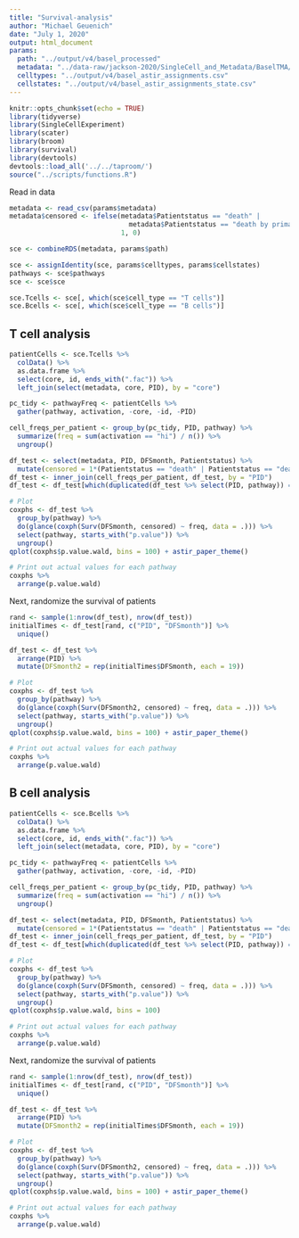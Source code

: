```yaml
---
title: "Survival-analysis"
author: "Michael Geuenich"
date: "July 1, 2020"
output: html_document
params:
  path: "../output/v4/basel_processed"
  metadata: "../data-raw/jackson-2020/SingleCell_and_Metadata/BaselTMA/Basel_PatientMetadata.csv"
  celltypes: "../output/v4/basel_astir_assignments.csv"
  cellstates: "../output/v4/basel_astir_assignments_state.csv" 
---
```


```r
knitr::opts_chunk$set(echo = TRUE)
library(tidyverse)
library(SingleCellExperiment)
library(scater)
library(broom)
library(survival)
library(devtools)
devtools::load_all('../../taproom/')
source("../scripts/functions.R")
```


Read in data
```r
metadata <- read_csv(params$metadata)
metadata$censored <- ifelse(metadata$Patientstatus == "death" | 
                              metadata$Patientstatus == "death by primary disease", 
                            1, 0)

sce <- combineRDS(metadata, params$path)

sce <- assignIdentity(sce, params$celltypes, params$cellstates)
pathways <- sce$pathways
sce <- sce$sce

sce.Tcells <- sce[, which(sce$cell_type == "T cells")]
sce.Bcells <- sce[, which(sce$cell_type == "B cells")]
```

## T cell analysis
```r
patientCells <- sce.Tcells %>% 
  colData() %>%
  as.data.frame %>% 
  select(core, id, ends_with(".fac")) %>% 
  left_join(select(metadata, core, PID), by = "core")

pc_tidy <- pathwayFreq <- patientCells %>% 
  gather(pathway, activation, -core, -id, -PID)

cell_freqs_per_patient <- group_by(pc_tidy, PID, pathway) %>% 
  summarize(freq = sum(activation == "hi") / n()) %>% 
  ungroup()

df_test <- select(metadata, PID, DFSmonth, Patientstatus) %>% 
  mutate(censored = 1*(Patientstatus == "death" | Patientstatus == "death by primary disease"))
df_test <- inner_join(cell_freqs_per_patient, df_test, by = "PID")
df_test <- df_test[which(duplicated(df_test %>% select(PID, pathway)) == F),]

# Plot
coxphs <- df_test %>% 
  group_by(pathway) %>% 
  do(glance(coxph(Surv(DFSmonth, censored) ~ freq, data = .))) %>% 
  select(pathway, starts_with("p.value")) %>% 
  ungroup() 
qplot(coxphs$p.value.wald, bins = 100) + astir_paper_theme()

# Print out actual values for each pathway 
coxphs %>% 
  arrange(p.value.wald)
```


Next, randomize the survival of patients
```r
rand <- sample(1:nrow(df_test), nrow(df_test))
initialTimes <- df_test[rand, c("PID", "DFSmonth")] %>% 
  unique()

df_test <- df_test %>% 
  arrange(PID) %>% 
  mutate(DFSmonth2 = rep(initialTimes$DFSmonth, each = 19))

# Plot
coxphs <- df_test %>% 
  group_by(pathway) %>% 
  do(glance(coxph(Surv(DFSmonth2, censored) ~ freq, data = .))) %>% 
  select(pathway, starts_with("p.value")) %>% 
  ungroup() 
qplot(coxphs$p.value.wald, bins = 100) + astir_paper_theme()

# Print out actual values for each pathway 
coxphs %>% 
  arrange(p.value.wald)
```

## B cell analysis
```r
patientCells <- sce.Bcells %>% 
  colData() %>%
  as.data.frame %>% 
  select(core, id, ends_with(".fac")) %>% 
  left_join(select(metadata, core, PID), by = "core")

pc_tidy <- pathwayFreq <- patientCells %>% 
  gather(pathway, activation, -core, -id, -PID)

cell_freqs_per_patient <- group_by(pc_tidy, PID, pathway) %>% 
  summarize(freq = sum(activation == "hi") / n()) %>% 
  ungroup()

df_test <- select(metadata, PID, DFSmonth, Patientstatus) %>% 
  mutate(censored = 1*(Patientstatus == "death" | Patientstatus == "death by primary disease"))
df_test <- inner_join(cell_freqs_per_patient, df_test, by = "PID")
df_test <- df_test[which(duplicated(df_test %>% select(PID, pathway)) == F),]

# Plot
coxphs <- df_test %>% 
  group_by(pathway) %>% 
  do(glance(coxph(Surv(DFSmonth, censored) ~ freq, data = .))) %>% 
  select(pathway, starts_with("p.value")) %>% 
  ungroup() 
qplot(coxphs$p.value.wald, bins = 100)

# Print out actual values for each pathway 
coxphs %>% 
  arrange(p.value.wald)
```


Next, randomize the survival of patients
```r
rand <- sample(1:nrow(df_test), nrow(df_test))
initialTimes <- df_test[rand, c("PID", "DFSmonth")] %>% 
  unique()

df_test <- df_test %>% 
  arrange(PID) %>% 
  mutate(DFSmonth2 = rep(initialTimes$DFSmonth, each = 19))

# Plot
coxphs <- df_test %>% 
  group_by(pathway) %>% 
  do(glance(coxph(Surv(DFSmonth2, censored) ~ freq, data = .))) %>% 
  select(pathway, starts_with("p.value")) %>% 
  ungroup() 
qplot(coxphs$p.value.wald, bins = 100) + astir_paper_theme()

# Print out actual values for each pathway 
coxphs %>% 
  arrange(p.value.wald)
```
